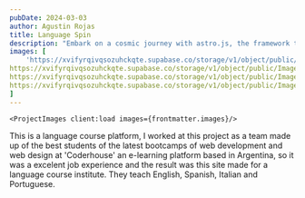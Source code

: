 ```yaml
---
pubDate: 2024-03-03
author: Agustin Rojas
title: Language Spin
description: "Embark on a cosmic journey with astro.js, the framework that makes interstellar development a breeze. Pair it with Tailwind CSS for a design that's out of this world"
images: [
    'https://xvifyrqivqsozuhckqte.supabase.co/storage/v1/object/public/Images/language-spin/ls1.png?t=2024-07-07T01%3A02%3A28.380Z',
https://xvifyrqivqsozuhckqte.supabase.co/storage/v1/object/public/Images/language-spin/ls2.png?t=2024-07-07T01%3A02%3A45.328Z,
https://xvifyrqivqsozuhckqte.supabase.co/storage/v1/object/public/Images/language-spin/ls3mobile.png?t=2024-07-07T01%3A03%3A04.326Z,
https://xvifyrqivqsozuhckqte.supabase.co/storage/v1/object/public/Images/language-spin/ls4mobile.png
]
---
```



    <ProjectImages client:load images={frontmatter.images}/>
    
This is a language course platform, I worked at this project as a team made up of the best students of the latest bootcamps of web development and web design at 'Coderhouse' an e-learning platform based in Argentina, so it was a excelent job experience and the result was this site made for a language course institute. They teach English, Spanish, Italian and Portuguese.



